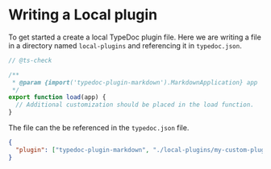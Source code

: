 
# Writing a Local plugin

To get started a create a local TypeDoc plugin file. Here we are writing a file in a directory named `local-plugins` and referencing it in `typedoc.json`.

```js filename="local-plugins/my-custom-plugin.mjs"
// @ts-check

/**
 * @param {import('typedoc-plugin-markdown').MarkdownApplication} app
 */
export function load(app) {
  // Additional customization should be placed in the load function.
}
```

The file can the be referenced in the `typedoc.json` file.

```json filename="typedoc.json"
{
  "plugin": ["typedoc-plugin-markdown", "./local-plugins/my-custom-plugin.mjs"]
}
```
